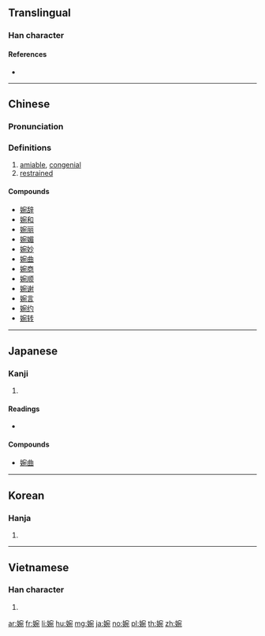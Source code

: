 ==Translingual==

===Han character===
{{Han char|rn=38|rad=女|as=08|sn=11|four=43412|canj=VJNU|ids=⿰女宛}}

====References====
* {{Han ref|kx=0264.120|dkj=06396|dj=0531.040|hdz=21062.020|uh=5A49|ud=23113|bh=B0FB|bd=45307}}

----

==Chinese==
{{zh-forms}}

===Pronunciation===
{{zh-pron
|m=wǎn
|c=jyun2
|mc=y
|oc=y
|ma=
|cat=a
}}

===Definitions===
# [[amiable]], [[congenial]]
# [[restrained]]

====Compounds====
* [[婉辞]]
* [[婉和]]
* [[婉丽]]
* [[婉媚]]
* [[婉妙]]
* [[婉曲]]
* [[婉商]]
* [[婉顺]]
* [[婉谢]]
* [[婉言]]
* [[婉约]]
* [[婉转]]

----

==Japanese==

===Kanji===
{{ja-kanji|grade=uc|rs=女08}}

# {{defn|lang=ja|sort=女08}}

====Readings====
* {{ja-readings|on=[[えん]] (en)|kun=[[うつくしい]] (utsukushii)}}

====Compounds====
* [[婉曲]]

----

==Korean==

===Hanja===
{{ko-hanja|hangeul=완|rv=wan|mr=wan}}

# {{defn|lang=ko|sort=女08}}

----

==Vietnamese==

===Han character===
{{vi-readings|rs=女08|hanviet=[[uyển]], [[uốn]]}}

# {{defn|lang=vi|sort=女08}}

[[ar:婉]]
[[fr:婉]]
[[li:婉]]
[[hu:婉]]
[[mg:婉]]
[[ja:婉]]
[[no:婉]]
[[pl:婉]]
[[th:婉]]
[[zh:婉]]